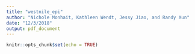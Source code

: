 ```yaml
---
title: "westnile_epi"
author: "Nichole Monhait, Kathleen Wendt, Jessy Jiao, and Randy Xun"
date: "12/3/2018"
output: pdf_document
---
```


```r
knitr::opts_chunk$set(echo = TRUE)
```





